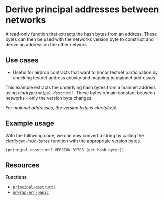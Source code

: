 # Derive principal addresses between networks

A read-only function that extracts the hash bytes from an address. These bytes can then be used with the networks version byte to construct and derive an address on the other network.

## Use cases

- Useful for airdrop contracts that want to honor testnet participation by checking testnet address activity and mapping to mainnet addresses

This example extracts the underlying hash bytes from a mainnet address using _clarity`principal-destruct?`_. These bytes remain constant between networks - only the version byte changes.

_For mainnet addresses, the version byte is _clarity`0x16`_._

## Example usage

With the following code, we can now convert a string by calling the <HoverLink href="hover:get-hash-bytes">_clarity`get-hash-bytes`_</HoverLink> function with the appropriate version bytes.

```clarity -cn
(principal-construct? VERSION_BYTES (get-hash-bytes))
```

## Resources

**Functions**

- [`principal-destruct?`](/stacks/clarity/functions/principal-destruct)
- [`unwrap-err-panic`](/stacks/clarity/functions/unwrap-err-panic)
